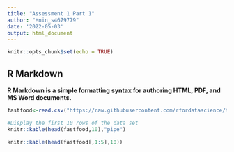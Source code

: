 ```yaml
---
title: "Assessment 1 Part 1"
author: "Hnin_s4679779"
date: '2022-05-03'
output: html_document
---
```


```r
knitr::opts_chunk$set(echo = TRUE)
```

## R Markdown

**R Markdown is a simple formatting syntax for authoring HTML, PDF, and MS Word documents.**

```r
fastfood<-read.csv("https://raw.githubusercontent.com/rfordatascience/tidytuesday/master/data/2018/2018-09-04/fastfood_calories.csv")
```

```r
#Display the first 10 rows of the data set
knitr::kable(head(fastfood,10),"pipe")
```

```r
knitr::kable(head(fastfood[,1:5],10))
```
